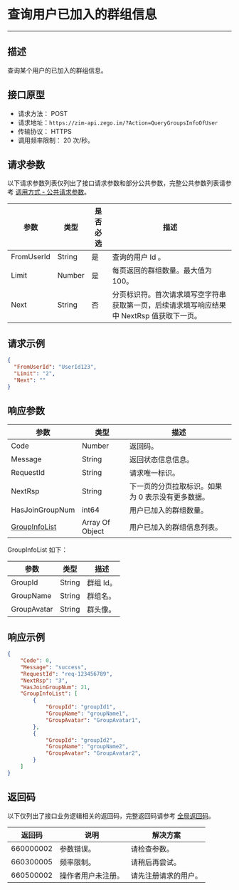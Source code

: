 # 查询用户已加入的群组信息
---

## 描述

查询某个用户的已加入的群组信息。

## 接口原型

- 请求方法： POST
- 请求地址：`https://zim-api.zego.im/?Action=QueryGroupsInfoOfUser`
- 传输协议： HTTPS
- 调用频率限制： 20 次/秒。

## 请求参数

以下请求参数列表仅列出了接口请求参数和部分公共参数，完整公共参数列表请参考 [调用方式 - 公共请求参数](../Accessing%20Server%20APIs.mdx#2-公共参数)。

| 参数       | 类型   | 是否必选 | 描述                                                                            |
| ---------- | ------ | -------- | ----------------------------------------------------------------------------|
| FromUserId | String | 是       | 查询的用户 Id 。                                                              |
| Limit      | Number | 是       | 每页返回的群组数量。最大值为 100。                                               |
| Next       | String | 否       | 分页标识符。首次请求填写空字符串获取第一页，后续请求填写响应结果中 NextRsp 值获取下一页。|

## 请求示例

```json
{
  "FromUserId": "UserId123",
  "Limit": "2",
  "Next": ""
}
```

## 响应参数

| 参数                            | 类型            | 描述                       |
| ------------------------------- | --------------- | -------------------------- |
| Code                            | Number          | 返回码。                   |
| Message                         | String          | 返回状态信息信息。         |
| RequestId                       | String          | 请求唯一标识。             |
| NextRsp                         | String          | 下一页的分页拉取标识。如果为 0 表示没有更多数据。     |
| HasJoinGroupNum                 | int64           | 用户已加入的群组数量。     |
| [GroupInfoList](#GroupInfoList) | Array Of Object | 用户已加入的群组信息列表。 |


<span id="GroupInfoList">GroupInfoList 如下：</span>

| 参数        | 类型   | 描述      |
| ----------- | ------ | --------- |
| GroupId     | String | 群组 Id。 |
| GroupName   | String | 群组名。  |
| GroupAvatar | String | 群头像。  |


## 响应示例

```json
{
    "Code": 0,
    "Message": "success",
    "RequestId": "req-123456789",
    "NextRsp": "3",
    "HasJoinGroupNum": 21,
    "GroupInfoList": [
        {
            "GroupId": "groupId1",
            "GroupName": "groupName1",
            "GroupAvatar": "GroupAvatar1",
        },
        {
            "GroupId": "groupId2",
            "GroupName": "groupName2",
            "GroupAvatar": "GroupAvatar2",
        }
    ]    
}
```

## 返回码

以下仅列出了接口业务逻辑相关的返回码，完整返回码请参考 [全局返回码](../Return%20codes.mdx)。

| 返回码        | 说明         | 解决方案               |
|--------------|--------------|------------------------|
| 660000002    | 参数错误。     | 请检查参数。             |
| 660300005    | 频率限制。     | 请稍后再尝试。           |
| 660500002    | 操作者用户未注册。 | 请先注册请求的用户。   |
